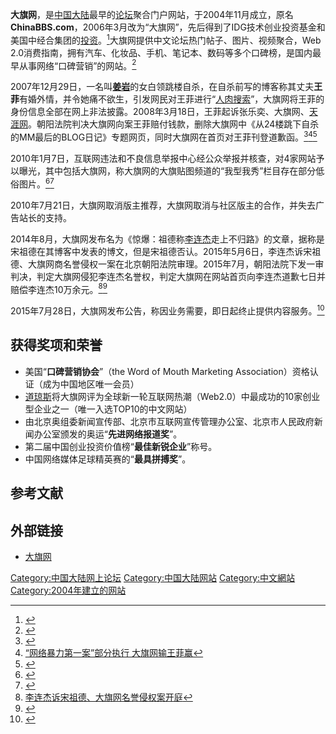 {{TA
|G1=IT
}}
'''大旗网'''，是[[中国大陆|中国大陆]]最早的[[论坛|论坛]]聚合门户网站，于2004年11月成立，原名'''ChinaBBS.com'''，2006年3月改为“大旗网”，先后得到了IDG技术创业投资基金和美国中经合集团的[[投资|投资]]。<ref>{{Cite web |url=http://mt.sohu.com/20150729/n417729069.shtml |title=大旗网突然关门 论坛时代要结束了 |accessdate=2015-07-29 |archive-date=2016-03-04 |archive-url=https://web.archive.org/web/20160304203541/http://mt.sohu.com/20150729/n417729069.shtml |dead-url=no }}</ref>大旗网提供中文论坛热门帖子、图片、视频聚合，Web 2.0消费指南，拥有汽车、化妆品、手机、笔记本、数码等多个口碑榜，是国内最早从事网络“口碑营销”的网站。<ref>{{Cite web |url=http://tech.163.com/15/0728/10/AVJSHVDP000915BF.html |title=中国式口碑营销网站之死：大旗网关闭 |access-date=2015-07-29 |archive-url=https://web.archive.org/web/20150731032402/http://tech.163.com/15/0728/10/AVJSHVDP000915BF.html |archive-date=2015-07-31 |dead-url=yes }}</ref>

2007年12月29日，一名叫'''[[姜岩自杀事件|姜岩]]'''的女白领跳楼自杀，在自杀前写的博客称其丈夫'''王菲'''有婚外情，并令她痛不欲生，引发网民对王菲进行“[[人肉搜索|人肉搜索]]”，大旗网将王菲的身份信息全部在网上非法披露。2008年3月18日，王菲起诉张乐奕、大旗网、[[天涯论坛|天涯网]]。朝阳法院判决大旗网向案王菲赔付钱款，删除大旗网中《从24楼跳下自杀的MM最后的BLOG日记》专题网页，同时大旗网在首页对王菲刊登道歉函。<ref>{{Cite web |url=http://www.chinacourt.org/article/detail/2008/12/id/337278.shtml |title=北京市朝阳区人民法院审理王菲诉大旗网侵犯名誉权案民事判决书 |accessdate=2015-07-29 |archive-date=2016-03-04 |archive-url=https://web.archive.org/web/20160304122915/http://www.chinacourt.org/article/detail/2008/12/id/337278.shtml |dead-url=no }}</ref><ref>[http://tech.qq.com/a/20090113/000061.htm “网络暴力第一案”部分执行 大旗网输王菲赢]</ref><ref>{{Cite web |url=http://www.techweb.com.cn/news/2008-12-19/381372.shtml |title=网络暴力第一案 大旗网等两网站被判侵权 |accessdate=2015-07-29 |archive-date=2019-08-11 |archive-url=https://web.archive.org/web/20190811050159/http://www.techweb.com.cn/news/2008-12-19/381372.shtml |dead-url=no }}</ref>

2010年1月7日，互联网违法和不良信息举报中心经公众举报并核查，对4家网站予以曝光，其中包括大旗网，称大旗网的大旗贴图频道的“我型我秀”栏目存在部分低俗图片。<ref>{{Cite web |url=http://it.sohu.com/20100106/n269416732.shtml |title=2010年首批低俗内容网站公布 淘宝大旗网等在列 |accessdate=2015-07-29 |archive-date=2016-03-04 |archive-url=https://web.archive.org/web/20160304205513/http://it.sohu.com/20100106/n269416732.shtml |dead-url=no }}</ref><ref>{{Cite web |url=http://media.people.com.cn/GB/40606/10737483.html |title=淘宝网、大旗网等整改低俗内容不力 被再次通报 |accessdate=2015-07-29 |archive-date=2016-03-04 |archive-url=https://web.archive.org/web/20160304075426/http://media.people.com.cn/GB/40606/10737483.html |dead-url=yes }}</ref>

2010年7月21日，大旗网取消版主推荐，大旗网取消与社区版主的合作，并失去广告站长的支持。

2014年8月，大旗网发布名为《惊爆：祖德称[[李连杰|李连杰]]走上不归路》的文章，据称是宋祖德在其博客中发表的博文，但是宋祖德否认。2015年5月6日，李连杰诉宋祖德、大旗网商名誉侵权一案在北京朝阳法院审理。2015年7月，朝阳法院下发一审判决，判定大旗网侵犯李连杰名誉权，判定大旗网在网站首页向李连杰道歉七日并赔偿李连杰10万余元。<ref>[http://www.rmzxb.com.cn/yw/fd/2015/05/06/495183.shtml 李连杰诉宋祖德、大旗网名誉侵权案开庭]</ref><ref>{{Cite web |url=http://difang.gmw.cn/newspaper/2015-07/26/content_108140200.htm |title=李连杰名誉权案胜诉获赔10万元 |accessdate=2015-07-29 |archive-date=2015-07-29 |archive-url=https://archive.is/20150729125440/http://difang.gmw.cn/newspaper/2015-07/26/content_108140200.htm |dead-url=no }}</ref>

2015年7月28日，大旗网发布公告，称因业务需要，即日起终止提供内容服务。<ref>{{Cite web |url=http://china.cnr.cn/xwwgf/20150728/t20150728_519340641.shtml |title=大旗网28日起终止服务 网站定位不准确或为主因 |accessdate=2015-07-29 |archive-date=2016-03-06 |archive-url=https://web.archive.org/web/20160306182623/http://china.cnr.cn/xwwgf/20150728/t20150728_519340641.shtml |dead-url=no }}</ref>

==获得奖项和荣誉==
*美国“'''口碑营销协会'''”（the Word of Mouth Marketing Association）资格认证（成为中国地区唯一会员）
*[[道琼斯|道琼斯]]将大旗网评为全球新一轮互联网热潮（Web2.0）中最成功的10家创业型企业之一（唯一入选TOP10的中文网站）
*由北京奥组委新闻宣传部、北京市互联网宣传管理办公室、北京市人民政府新闻办公室颁发的奥运“'''先进网络报道奖'''”。
*第二届中国创业投资价值榜“'''最佳新锐企业'''”称号。
*中国网络媒体足球精英赛的“'''最具拼搏奖'''”。

== 参考文献 ==
{{Reflist}}

== 外部链接 ==

* [https://web.archive.org/web/20150729112851/http://www.daqi.com/ 大旗网]

[[Category:中国大陆网上论坛|Category:中国大陆网上论坛]]
[[Category:中国大陆网站|Category:中国大陆网站]]
[[Category:中文網站|Category:中文網站]]
[[Category:2004年建立的网站|Category:2004年建立的网站]]